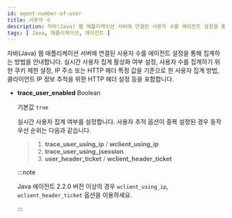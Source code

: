 ```yaml
---
id: agent-number-of-user
title: 사용자 수
description: 자바(Java) 웹 애플리케이션 서버에 연결된 사용자 수를 에이전트 설정을 통해 집계하는 방법을 안내합니다. 실시간 사용자 집계 활성화 여부 설정, 사용자 수를 집계하기 위한 쿠키 제한 설정, IP 주소 또는 HTTP 헤더 특정 값을 기준으로 한 사용자 집계 방법, 클라이언트 IP 정보 추적을 위한 HTTP 헤더 설정 등을 포함합니다.
tags: [ Java, 애플리케이션, 에이전트 ]
---
```


자바(Java) 웹 애플리케이션 서버에 연결된 사용자 수를 에이전트 설정을 통해 집계하는 방법을 안내합니다. 실시간 사용자 집계 활성화 여부 설정, 사용자 수를 집계하기 위한 쿠키 제한 설정, IP 주소 또는 HTTP 헤더 특정 값을 기준으로 한 사용자 집계 방법, 클라이언트 IP 정보 추적을 위한 HTTP 헤더 설정 등을 포함합니다.

* **trace_user_enabled** <span class='type'>Boolean</span>

  기본값 `true`

  실시간 사용자 집계 여부를 설정합니다. 사용자 추적 옵션이 중복 설정된 경우 동작 우선 순위는 다음과 같습니다.
  
  >   1. **trace_user_using_ip** / **wclient_using_ip**
  >   1. **trace_user_using_jsession**
  >   1. **user_header_ticket** / **wclient_header_ticket**

  :::note

  Java 에이전트 2.2.0 버전 이상의 경우 `wclient_using_ip`, `wclient_header_ticket` 옵션을 이용하세요.

  :::


<Commoncollectuser />